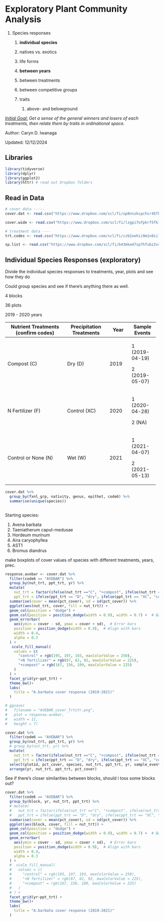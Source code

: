 # Exploratory Plant Community Analysis

1.  Species responses

    1.  **individual species**

    2.  natives vs. exotics

    3.  life forms

    4.  **between years**

    5.  between treatments

    6.  between competitive groups

    7.  traits

        1.  above- and belowground

[*Initial Goal:*]{.underline} *Get a sense of the general winners and losers of each treatments, then relate them by traits in ordinational space.*

Author: Caryn D. Iwanaga

Updated: 12/12/2024

## Libraries

```r
library(tidyverse)
library(dplyr)
library(ggplot2)
library(httr) # read out Dropbox folders
```

## Read in Data

```r

# cover data -----
cover.dat <- read.csv("https://www.dropbox.com/scl/fi/up8nnzkcpchsr45f8cm92/Compost_Cover_LongClean.csv?rlkey=z2tvaj8t6khadef7ydz782zka&st=qwef9ys0&dl=1")

cover.wide <- read.csv("https://www.dropbox.com/scl/fi/lzgpi7ofpkrf5fk1d2e73/Compost_Cover_WideClean.csv?rlkey=7vzoz0u88esgvaz2s3rnmcx29&st=nwdfgtyu&dl=1")

# treatment data ----
trt.codes <- read.csv("https://www.dropbox.com/scl/fi/czb2oehii9m1n0iill57k/Compost_TreatmentKey.csv?rlkey=r9yu1c89o76lljqpe91g05uoi&st=lixbigdu&dl=1")

sp.list <- read.csv("https://www.dropbox.com/scl/fi/b43mka47sp7hfubz2vsi1/Compost_SppList.csv?rlkey=auz8vb9ftjlfdtc4q64f8m9ax&st=3p7hex2z&dl=1")
```

## Individual Species Responses (exploratory)

Divide the individual species responses to treatments, year, plots and see how they do

Could group species and see if there's anything there as well.

4 blocks

36 plots

2019 - 2020 years

+-------------------------------------+--------------------------+-------------+----------------+
| Nutrient Treatments (confirm codes) | Precipitation Treatments | Year        | Sample Events  |
+=====================================+==========================+=============+================+
| Compost (C)                         | Dry (D)                  | 2019        | 1 (2019-04-19) |
|                                     |                          |             |                |
|                                     |                          |             | 2 (2019-05-07) |
+-------------------------------------+--------------------------+-------------+----------------+
| N Fertilizer (F)                    | Control (XC)             | 2020        | 1 (2020-04-28) |
|                                     |                          |             |                |
|                                     |                          |             | 2 (NA)         |
+-------------------------------------+--------------------------+-------------+----------------+
| Control or None (N)                 | Wet (W)                  | 2021        | 1 (2021-04-07) |
|                                     |                          |             |                |
|                                     |                          |             | 2 (2021-05-13) |
+-------------------------------------+--------------------------+-------------+----------------+

```r
cover.dat %>%
  group_by(fxnl_grp, nativity, genus, epithet, code6) %>%
  summarise(unique(species))
  

```

Starting species:

1.  Avena barbata
2.  Taeniatherum caput-medusae
3.  Hordeum murinum
4.  Aira caryophyllea
5.  AST1
6.  Bromus diandrus

make boxplots of cover values of species with different treatments, years, prec.

```r
response.avebar <- cover.dat %>%
  filter(code6 == "AVEBAR") %>%
  group_by(nut_trt, ppt_trt, yr) %>%
  mutate( 
    nut_trt = factor(ifelse(nut_trt =="C", "+compost", ifelse(nut_trt =="F", "+N fertilizer", ifelse(nut_trt =="N", "control", NA))), levels = c("control", "+N fertilizer", "+compost")),
    ppt_trt = ifelse(ppt_trt == "D", "dry", ifelse(ppt_trt == "XC", "control", ifelse(ppt_trt == "W", "wet", NA)))) %>%
  summarise(cover = mean(pct_cover), sd = sd(pct_cover)) %>%
  ggplot(aes(nut_trt, cover, fill = nut_trt)) +
  geom_col(position = "dodge") +
  geom_col(position = position_dodge(width = 0.9), width = 0.7) +  # Bar plot
  geom_errorbar(
    aes(ymin = cover - sd, ymax = cover + sd),  # Error bars
    position = position_dodge(width = 0.9),  # Align with bars
    width = 0.4,
    alpha = 0.3
  ) +
   scale_fill_manual(
    values = c(
      "control" = rgb(195, 197, 193, maxColorValue = 250),
      "+N fertilizer" = rgb(87, 62, 92, maxColorValue = 225),
      "+compost" = rgb(167, 156, 109, maxColorValue = 225)
    )
  ) +
  facet_grid(yr~ppt_trt) +
  theme_bw()+
  labs(
    title = "A.barbata cover response (2019-2021)"
  )

# ggsave(
#   filename = "AVEBAR_cover_TrtsYr.png",
#   plot = response.avebar,
#   width = 11,
#   height = 7)
```

```r
cover.dat %>%
  filter(code6 == "AVEBAR") %>%
  group_by(nut_trt, ppt_trt, yr) %>%
  # group_by(nut_trt, yr) %>%
  mutate( 
    nut_trt = factor(ifelse(nut_trt =="C", "+compost", ifelse(nut_trt =="F", "+N fertilizer", ifelse(nut_trt =="N", "control", NA))), levels = c("control", "+N fertilizer", "+compost")),
    ppt_trt = ifelse(ppt_trt == "D", "dry", ifelse(ppt_trt == "XC", "control", ifelse(ppt_trt == "W", "wet", NA)))) %>%
  select(plotid, pct_cover, species, nut_trt, ppt_trt, yr, sample_event, fxnl_grp:nativity) %>%
  arrange(yr, nut_trt, ppt_trt, pct_cover)
```

See if there's closer similarities between blocks, should i toss some blocks out?

```r
cover.dat %>%
  filter(code6 == "AVEBAR") %>%
  group_by(block, yr, nut_trt, ppt_trt) %>%
  # mutate(
  #   nut_trt = factor(ifelse(nut_trt =="C", "+compost", ifelse(nut_trt =="F", "+N fertilizer", ifelse(nut_trt =="N", "control", NA))), levels = c("control", "+N fertilizer", "+compost")),
  #   ppt_trt = ifelse(ppt_trt == "D", "dry", ifelse(ppt_trt == "XC", "control", ifelse(ppt_trt == "W", "wet", NA)))) %>%
  summarise(cover = mean(pct_cover), sd = sd(pct_cover)) %>%
  ggplot(aes(block, cover, fill = nut_trt)) +
  geom_col(position = "dodge") +
  geom_col(position = position_dodge(width = 0.9), width = 0.7) +  # Bar plot
  geom_errorbar(
    aes(ymin = cover - sd, ymax = cover + sd),  # Error bars
    position = position_dodge(width = 0.9),  # Align with bars
    width = 0.4,
    alpha = 0.3
  ) +
  #  scale_fill_manual(
  #   values = c(
  #     "control" = rgb(195, 197, 193, maxColorValue = 250),
  #     "+N fertilizer" = rgb(87, 62, 92, maxColorValue = 225),
  #     "+compost" = rgb(167, 156, 109, maxColorValue = 225)
  #   )
  # ) +
  facet_grid(yr~ppt_trt) +
  theme_bw()+
  labs(
    title = "A.barbata cover response (2019-2021)"
  )
```
